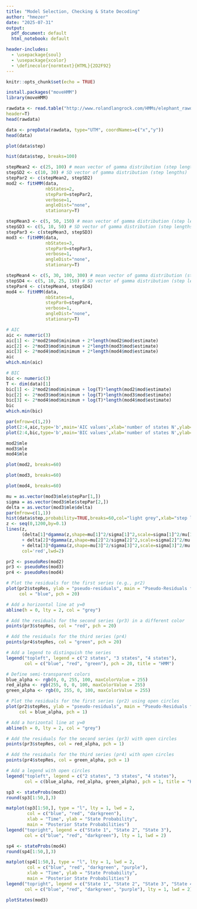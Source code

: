 ```yaml
---
title: "Model Selection, Checking & State Decoding"
author: "hmezer"
date: "2025-07-31"
output:
  pdf_document: default
  html_notebook: default

header-includes:
  - \usepackage{soul}
  - \usepackage{xcolor}
  - \definecolor{normtext}{HTML}{2D2F92}
---
```


```r
knitr::opts_chunk$set(echo = TRUE)
```

\textcolor{normtext}{\textbf{We consider a time series giving the step lengths of the female elephant Habiba in the package `moveHMM`.}}

```r
install.packages("moveHMM")
library(moveHMM)
```

```r
rawdata <- read.table("http://www.rolandlangrock.com/HMMs/elephant_rawdata.txt",
header=T)
head(rawdata)
```

```r
data <- prepData(rawdata, type="UTM", coordNames=c("x","y"))
head(data)
```

\textcolor{normtext}{\textbf{To determine the number of states and candidate parameters for the initial distribution, we consult the histogram:}}

```r
plot(data$step)
```

```r
hist(data$step, breaks=100)
```

\textcolor{normtext}{\textbf{We fit a 2-state model:}}

```r
stepMean2 <- c(25, 100) # mean vector of gamma distribution (step lengths)
stepSD2 <- c(10, 30) # SD vector of gamma distribution (step lengths)
stepPar2 <- c(stepMean2, stepSD2)
mod2 <- fitHMM(data,
               nbStates=2,
               stepPar0=stepPar2,
               verbose=1,
               angleDist="none",
               stationary=T)
```

\textcolor{normtext}{\textbf{We fit a 3-state model:}}

```r
stepMean3 <- c(5, 50, 150) # mean vector of gamma distribution (step lengths)
stepSD3 <- c(5, 10, 50) # SD vector of gamma distribution (step lengths)
stepPar3 <- c(stepMean3, stepSD3)
mod3 <- fitHMM(data,
               nbStates=3,
               stepPar0=stepPar3,
               verbose=1,
               angleDist="none",
               stationary=T)
```

\textcolor{normtext}{\textbf{Finally, we fit a 4-state HMM:}}

```r
stepMean4 <- c(5, 30, 100, 300) # mean vector of gamma distribution (step lengths)
stepSD4 <- c(5, 10, 25, 150) # SD vector of gamma distribution (step lengths)
stepPar4 <- c(stepMean4, stepSD4)
mod4 <- fitHMM(data,
               nbStates=4,
               stepPar0=stepPar4,
               verbose=1,
               angleDist="none",
               stationary=T)
```

\textcolor{normtext}{\textbf{Which model is the best fit among these three? We can utilize the information criteria to guide us:}}

```r
# AIC
aic <- numeric(3)
aic[1] <- 2*mod2$mod$minimum + 2*length(mod2$mod$estimate)
aic[2] <- 2*mod3$mod$minimum + 2*length(mod3$mod$estimate)
aic[3] <- 2*mod4$mod$minimum + 2*length(mod4$mod$estimate)
aic
which.min(aic)
```

```r
# BIC
bic <- numeric(3)
T <- dim(data)[1]
bic[1] <- 2*mod2$mod$minimum + log(T)*length(mod2$mod$estimate)
bic[2] <- 2*mod3$mod$minimum + log(T)*length(mod3$mod$estimate)
bic[3] <- 2*mod4$mod$minimum + log(T)*length(mod4$mod$estimate)
bic
which.min(bic)
```

```r
par(mfrow=c(1,2))
plot(2:4,aic,type='b',main='AIC values',xlab='number of states N',ylab='AIC')
plot(2:4,bic,type='b',main='BIC values',xlab='number of states N',ylab='BIC')
```

```r
mod2$mle
mod3$mle
mod4$mle
```

\textcolor{normtext}{\textbf{When we observe the states, especially in the 4-state setting, it is apparent that the states rather "mop up" the structure.}}

\textcolor{normtext}{\textbf{Now, considering this set of candidate models for the data set we have, how could we select the best one? What criteria to utilize besides the information criteria? Let's plot the marginal distribution of the states to see how well they fir to empirical distributions:}}

```r
plot(mod2, breaks=60)
```

```r
plot(mod3, breaks=60)
```

```r
plot(mod4, breaks=60)
```



```r
mu = as.vector(mod3$mle$stepPar[1,])
sigma = as.vector(mod3$mle$stepPar[2,])
delta = as.vector(mod3$mle$delta)
par(mfrow=c(1,1))
hist(data$step,probability=TRUE,breaks=60,col="light grey",xlab="step length in metres",main="Marginal distribution vs. empirical distribution")
z <- seq(0,1200,by=0.1)
lines(z,
      (delta[1]*dgamma(z,shape=mu[1]^2/sigma[1]^2,scale=sigma[1]^2/mu[1])
      + delta[2]*dgamma(z,shape=mu[2]^2/sigma[2]^2,scale=sigma[2]^2/mu[2])
      + delta[3]*dgamma(z,shape=mu[3]^2/sigma[3]^2,scale=sigma[3]^2/mu[3])),
      col='red',lwd=2)
```

\textcolor{normtext}{\textbf{Now we move on to the residual checking for the model fit:}}

```r
pr2 <- pseudoRes(mod2)
pr3 <- pseudoRes(mod3)
pr4 <- pseudoRes(mod4)
```

```r
# Plot the residuals for the first series (e.g., pr2)
plot(pr2$stepRes, ylab = "pseudo-residuals", main = "Pseudo-Residuals for HMMs",
     col = "blue", pch = 20)

# Add a horizontal line at y=0
abline(h = 0, lty = 2, col = "grey")

# Add the residuals for the second series (pr3) in a different color
points(pr3$stepRes, col = "red", pch = 20)

# Add the residuals for the third series (pr4)
points(pr4$stepRes, col = "green", pch = 20)

# Add a legend to distinguish the series
legend("topleft", legend = c("2 states", "3 states", "4 states"),
       col = c("blue", "red", "green"), pch = 20, title = "HMM")
```

```r
# Define semi-transparent colors
blue_alpha <- rgb(0, 0, 255, 100, maxColorValue = 255)
red_alpha <- rgb(255, 0, 0, 100, maxColorValue = 255)
green_alpha <- rgb(0, 255, 0, 100, maxColorValue = 255)

# Plot the residuals for the first series (pr2) using open circles
plot(pr2$stepRes, ylab = "pseudo-residuals", main = "Pseudo-Residuals for HMMs",
     col = blue_alpha, pch = 1)

# Add a horizontal line at y=0
abline(h = 0, lty = 2, col = "grey")

# Add the residuals for the second series (pr3) with open circles
points(pr3$stepRes, col = red_alpha, pch = 1)

# Add the residuals for the third series (pr4) with open circles
points(pr4$stepRes, col = green_alpha, pch = 1)

# Add a legend with open circles
legend("topleft", legend = c("2 states", "3 states", "4 states"),
       col = c(blue_alpha, red_alpha, green_alpha), pch = 1, title = "HMM")
```

\textcolor{normtext}{\textbf{Now, after checking out these things, and that we are content with our choice of the model with 3-states. We move on to state decoding.}}

\textcolor{normtext}{\textbf{But there is a catch with it! There are two kinds of state decoding, namely, global and local. In local state decoding, we are asking our algorithm to point out what is the most likely state at each individual point t. And for global state decoding, we are asking the respective algorithm of ours which path is the most likely one that could occur. So instead of checking our ass at each step, we are gazing into the horizon and trying to point out which road to follow.}}

\textcolor{normtext}{\textbf{They can be both good and bad, depending on what we expect from them. Local decoding could possible miss the temporal structure and as if 'overfit' to data. But it is quite precise in decoding what is going on at each point, regardless of the neighboring activity. Zig-zagging due to that is inevitable.}}

\textcolor{normtext}{\textbf{Meanwhile, global decoding rather smooths out the state transition process, possibly ignoring local anomalies, so as to be blind to these.}}

```r
sp3 <- stateProbs(mod3)
round(sp3[1:50,],3)
```

```r
matplot(sp3[1:50,], type = "l", lty = 1, lwd = 2,
        col = c("blue", "red", "darkgreen"),
        xlab = "Time", ylab = "State Probability",
        main = "Posterior State Probabilities")
legend("topright", legend = c("State 1", "State 2", "State 3"),
       col = c("blue", "red", "darkgreen"), lty = 1, lwd = 2)
```

\textcolor{normtext}{\textbf{We observe here that the probabilities are mostly gradually rising and falling, making it indeed hard to determine the most probable sequence of states.}}

\textcolor{normtext}{\textbf{I wonder, what difference would we observe for the first 50 values if we check the 4-state model. Let's PLOT!}}

```r
sp4 <- stateProbs(mod4)
round(sp4[1:50,],3)
```

```r
matplot(sp4[1:50,], type = "l", lty = 1, lwd = 2,
        col = c("blue", "red", "darkgreen", "purple"),
        xlab = "Time", ylab = "State Probability",
        main = "Posterior State Probabilities")
legend("topright", legend = c("State 1", "State 2", "State 3", "State 4"),
       col = c("blue", "red", "darkgreen", "purple"), lty = 1, lwd = 2)
```

\textcolor{normtext}{\textbf{From the visual examination, the most we can claim is that 4-state setting makes the state probabilities act more wiggly and less apparent. At least, it can be claimed that the state probabilities seem unsure and rather noisy.}}

```r
plotStates(mod3)
```

